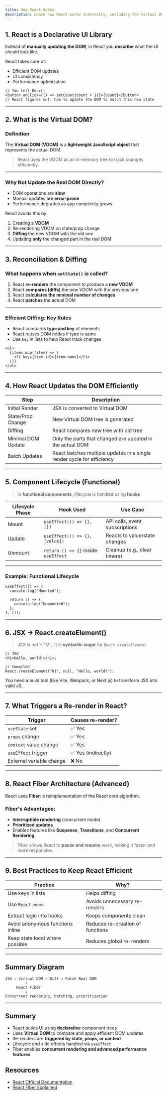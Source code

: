 ```yaml
---
title: How React Works
description: Learn how React works internally, including the Virtual DOM, reconciliation, and performance optimizations
---
```


## 1. React is a Declarative UI Library

Instead of **manually updating the DOM**, in React you **describe** what the UI should look like.

React takes care of:

- Efficient DOM updates
- UI consistency
- Performance optimization

```tsx
// You tell React:
<button onClick={() => setCount(count + 1)}>{count}</button>
// React figures out: how to update the DOM to match this new state
```

---

## 2. What is the Virtual DOM?

### Definition

The **Virtual DOM (VDOM)** is a **lightweight JavaScript object** that represents the actual DOM.

> React uses the VDOM as an in-memory tree to track changes efficiently.

---

### Why Not Update the Real DOM Directly?

- DOM operations are **slow**
- Manual updates are **error-prone**
- Performance degrades as app complexity grows

React avoids this by:

1. Creating a **VDOM**
2. Re-rendering VDOM on state/prop change
3. **Diffing** the new VDOM with the old one
4. Updating **only** the changed part in the real DOM

---

## 3. Reconciliation & Diffing

### What happens when `setState()` is called?

1. React **re-renders** the component to produce a **new VDOM**
2. React **compares (diffs)** the new VDOM with the previous one
3. React **calculates the minimal number of changes**
4. React **patches** the actual DOM

---

### Efficient Diffing: Key Rules

- React compares **type and key** of elements
- React reuses DOM nodes if type is same
- Use `key` in lists to help React track changes

```tsx
<ul>
  {items.map((item) => (
    <li key={item.id}>{item.name}</li>
  ))}
</ul>
```

---

## 4. How React Updates the DOM Efficiently

| Step               | Description                                                            |
| ------------------ | ---------------------------------------------------------------------- |
| Initial Render     | JSX is converted to Virtual DOM                                        |
| State/Prop Change  | New Virtual DOM tree is generated                                      |
| Diffing            | React compares new tree with old tree                                  |
| Minimal DOM Update | Only the parts that changed are updated in the actual DOM              |
| Batch Updates      | React batches multiple updates in a single render cycle for efficiency |

---

## 5. Component Lifecycle (Functional)

> In **functional components**, lifecycle is handled using **hooks**

| Lifecycle Phase | Hook Used                            | Use Case                       |
| --------------- | ------------------------------------ | ------------------------------ |
| Mount           | `useEffect(() => {}, [])`            | API calls, event subscriptions |
| Update          | `useEffect(() => {}, [value])`       | Reacts to value/state changes  |
| Unmount         | `return () => {}` inside `useEffect` | Cleanup (e.g., clear timers)   |

---

### Example: Functional Lifecycle

```tsx
useEffect(() => {
  console.log("Mounted");

  return () => {
    console.log("Unmounted");
  };
}, []);
```

---

## 6. JSX → React.createElement()

> JSX is not HTML. It is **syntactic sugar** for `React.createElement`.

```tsx
// JSX
<h1>Hello, world!</h1>;

// Compiled
React.createElement("h1", null, "Hello, world!");
```

You need a build tool (like Vite, Webpack, or Next.js) to transform JSX into valid JS.

---

## 7. What Triggers a Re-render in React?

| Trigger                  | Causes re-render?   |
| ------------------------ | ------------------- |
| `useState` set           | ✅ Yes              |
| `props` change           | ✅ Yes              |
| `context` value change   | ✅ Yes              |
| `useEffect` trigger      | ✅ Yes (indirectly) |
| External variable change | ❌ No               |

---

## 8. React Fiber Architecture (Advanced)

React uses **Fiber**: a reimplementation of the React core algorithm.

### Fiber's Advantages:

- **Interruptible rendering** (concurrent mode)
- **Prioritized updates**
- Enables features like **Suspense**, **Transitions**, and **Concurrent Rendering**

> Fiber allows React to **pause and resume** work, making it faster and more responsive.

---

## 9. Best Practices to Keep React Efficient

| Practice                         | Why?                             |
| -------------------------------- | -------------------------------- |
| Use keys in lists                | Helps diffing                    |
| Use `React.memo`                 | Avoids unnecessary re-renders    |
| Extract logic into hooks         | Keeps components clean           |
| Avoid anonymous functions inline | Reduces re-creation of functions |
| Keep state local where possible  | Reduces global re-renders        |

---

## Summary Diagram

```plaintext
JSX → Virtual DOM → Diff → Patch Real DOM
         ↑
     React Fiber
         ↓
Concurrent rendering, batching, prioritization
```

---

## Summary

- React builds UI using **declarative** component trees
- Uses **Virtual DOM** to compare and apply efficient DOM updates
- Re-renders are **triggered by state, props, or context**
- Lifecycle and side effects handled via `useEffect`
- Fiber enables **concurrent rendering and advanced performance features**

## Resources

- [React Official Documentation](https://reactjs.org/docs/getting-started.html)
- [React Fiber Explained](https://github.com/acdlite/react-fiber-architecture)
